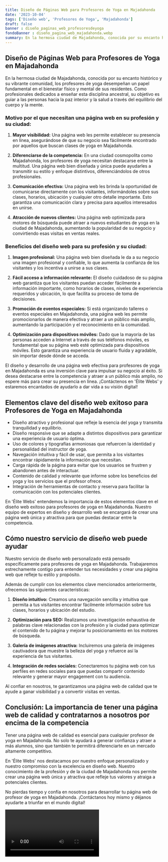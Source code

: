 ```yaml
---
title: Diseño de Páginas Web para Profesores de Yoga en Majadahonda
date: '2023-10-04'
tags: ['Diseño web', 'Profesores de Yoga', 'Majadahonda']
draft: false
banner : diseño_paginas_web_profesoresdeyoga
fondoBanner : diseño_pagina_web_majadahonda.webp
summary: En la hermosa ciudad de Majadahonda, conocida por su encanto histórico y su vibrante comunidad, los profesores de yoga desempeñan un papel fundamental en el bienestar físico y mental de sus residentes. Como profesionales dedicados a enseñar esta disciplina ancestral, su objetivo es guiar a las personas hacia la paz interior y la salud a través del equilibrio del cuerpo y la mente.
---
```


## Diseño de Páginas Web para Profesores de Yoga en Majadahonda

En la hermosa ciudad de Majadahonda, conocida por su encanto histórico y su vibrante comunidad, los profesores de yoga desempeñan un papel fundamental en el bienestar físico y mental de sus residentes. Como profesionales dedicados a enseñar esta disciplina ancestral, su objetivo es guiar a las personas hacia la paz interior y la salud a través del equilibrio del cuerpo y la mente.

### Motivo por el que necesitan una página web en su profesión y su ciudad:

1. **Mayor visibilidad:** Una página web les permite establecer su presencia en línea, asegurándose de que su negocio sea fácilmente encontrado por aquellos que buscan clases de yoga en Majadahonda.

2. **Diferenciarse de la competencia:** En una ciudad cosmopolita como Majadahonda, los profesores de yoga necesitan destacarse entre la multitud. Una página web bien diseñada y única puede ayudarles a transmitir su estilo y enfoque distintivos, diferenciándolos de otros profesionales.

3. **Comunicación efectiva:** Una página web les brinda la oportunidad de comunicarse directamente con los visitantes, informándoles sobre sus clases, horarios, ubicación y cualquier otro detalle importante. Esto garantiza una comunicación clara y precisa para aquellos interesados en unirse.

4. **Atracción de nuevos clientes:** Una página web optimizada para motores de búsqueda puede atraer a nuevos estudiantes de yoga en la ciudad de Majadahonda, aumentando la popularidad de su negocio y convirtiendo esas visitas en ventas reales.

### Beneficios del diseño web para su profesión y su ciudad:

1. **Imagen profesional:** Una página web bien diseñada le da a su negocio una imagen profesional y confiable, lo que aumenta la confianza de los visitantes y los incentiva a unirse a sus clases.

2. **Fácil acceso a información relevante:** El diseño cuidadoso de su página web garantiza que los visitantes puedan acceder fácilmente a información importante, como horarios de clases, niveles de experiencia requeridos y ubicación, lo que facilita su proceso de toma de decisiones.

3. **Promoción de eventos especiales:** Si está organizando talleres o eventos especiales en Majadahonda, una página web les permite promocionarlos de manera efectiva y atraer a un público más amplio, aumentando la participación y el reconocimiento en la comunidad.

4. **Optimización para dispositivos móviles:** Dado que la mayoría de las personas acceden a Internet a través de sus teléfonos móviles, es fundamental que su página web esté optimizada para dispositivos móviles. Esto garantiza una experiencia de usuario fluida y agradable, sin importar desde dónde se acceda.

El diseño y desarrollo de una página web efectiva para profesores de yoga en Majadahonda es una inversión clave para impulsar su negocio al éxito. Si desea destacarse entre la competencia y atraer a un público más amplio, no espere más para crear su presencia en línea. ¡Contáctenos en 'Élite Webs' y estaremos encantados de ayudarlo a dar vida a su visión digital!

<GifSeo />

<Cta />

##  Elementos clave del diseño web exitoso para Profesores de Yoga en Majadahonda

- Diseño atractivo y profesional que refleje la esencia del yoga y transmita tranquilidad y equilibrio.
- Diseño responsive que se adapte a distintos dispositivos para garantizar una experiencia de usuario óptima.
- Uso de colores y tipografías armoniosas que refuercen la identidad y personalidad del instructor de yoga.
- Navegación intuitiva y fácil de usar, que permita a los visitantes encontrar rápidamente la información que necesitan.
- Carga rápida de la página para evitar que los usuarios se frustren y abandonen antes de interactuar.
- Contenido de calidad y relevante que informe sobre los beneficios del yoga y los servicios que el profesor ofrece.
- Integración de herramientas de contacto y reserva para facilitar la comunicación con los potenciales clientes.

En 'Élite Webs' entendemos la importancia de estos elementos clave en el diseño web exitoso para profesores de yoga en Majadahonda. Nuestro equipo de expertos en diseño y desarrollo web se encargará de crear una página web única y atractiva para que puedas destacar entre la competencia.

## Cómo nuestro servicio de diseño web puede ayudar

Nuestro servicio de diseño web personalizado está pensado específicamente para profesores de yoga en Majadahonda. Trabajaremos estrechamente contigo para entender tus necesidades y crear una página web que refleje tu estilo y propósito.

Además de cumplir con los elementos clave mencionados anteriormente, ofrecemos las siguientes características:

1. **Diseño intuitivo:** Creamos una navegación sencilla y intuitiva que permita a tus visitantes encontrar fácilmente información sobre tus clases, horarios y ubicación del estudio.

2. **Optimización para SEO:** Realizamos una investigación exhaustiva de palabras clave relacionadas con la profesión y la ciudad para optimizar el contenido de tu página y mejorar tu posicionamiento en los motores de búsqueda.

3. **Galería de imágenes atractiva:** Incluiremos una galería de imágenes cautivadora que muestre la belleza del yoga y refuerce así la experiencia de tus visitantes.

4. **Integración de redes sociales:** Conectaremos tu página web con tus perfiles en redes sociales para que puedas compartir contenido relevante y generar mayor engagement con tu audiencia.

Al confiar en nosotros, te garantizamos una página web de calidad que te ayude a ganar visibilidad y a convertir visitas en ventas.

## Conclusión: La importancia de tener una página web de calidad y contratarnos a nosotros por encima de la competencia

Tener una página web de calidad es esencial para cualquier profesor de yoga en Majadahonda. No solo te ayudará a generar confianza y atraer a más alumnos, sino que también te permitirá diferenciarte en un mercado altamente competitivo.

En 'Élite Webs' nos destacamos por nuestro enfoque personalizado y nuestro compromiso con la excelencia en diseño web. Nuestro conocimiento de la profesión y de la ciudad de Majadahonda nos permite crear una página web única y atractiva que refleje tus valores y atraiga a potenciales clientes.

No pierdas tiempo y confía en nosotros para desarrollar tu página web de profesor de yoga en Majadahonda. ¡Contáctanos hoy mismo y déjanos ayudarte a triunfar en el mundo digital!

<Video />

<CtaBot job='Profesores de Yoga' city='Majadahonda'/>

<Gmaps query='Majadahonda+españa+maps' />